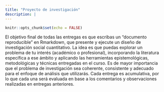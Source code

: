 ```yaml
---
title: "Proyecto de investigación"
description: |
---
```


```r
knitr::opts_chunk$set(echo = FALSE)
```

El objetivo final de todas las entregas es que escribas un “documento reproducible” en Rmarkdown, que presente y ejecute un diseño de investigación social cuantitativo. La idea es que puedas explorar un problema de tu interés (académico o profesional), incorporando la literatura específica a ese ámbito y aplicando las herramientas epistemológicas, metodológicas y técnicas entregadas en el curso. Es de mayor importancia que el problema de investigación sea coherente, consistente y adecuado para el enfoque de análisis que utilizarás. Cada entrega es acumulativa, por lo que cada una será evaluada en base a los comentarios y observaciones realizadas en entregas anteriores.